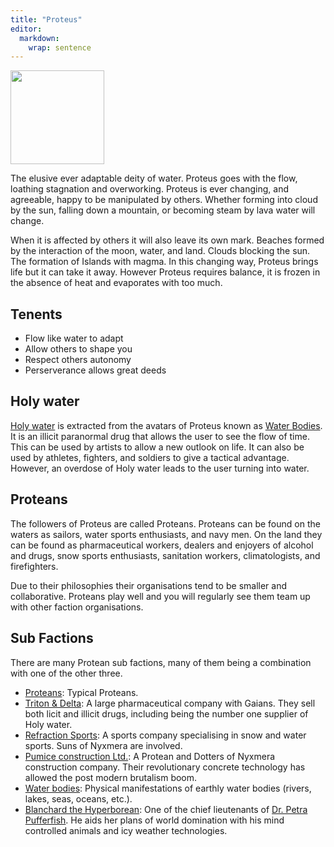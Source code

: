 ```yaml
---
title: "Proteus"
editor: 
  markdown: 
    wrap: sentence
---
```


![](images/Proteus.png){width=150px fig-align="center"}

The elusive ever adaptable deity of water. 
Proteus goes with the flow, loathing stagnation and overworking. 
Proteus is ever changing, and agreeable, happy to be manipulated by others. 
Whether forming into cloud by the sun, falling down a mountain, or becoming steam by lava water will change. 

When it is affected by others it will also leave its own mark. 
Beaches formed by the interaction of the moon, water, and land. 
Clouds blocking the sun. 
The formation of Islands with magma. 
In this changing way, Proteus brings life but it can take it away. 
However Proteus requires balance, it is frozen in the absence of heat and evaporates with too much.

## Tenents

- Flow like water to adapt
- Allow others to shape you
- Respect others autonomy
- Perserverance allows great deeds

## Holy water

[Holy water](/Proteus/Triton_n_Delta.qmd#holy_water) is extracted from the avatars of Proteus known as [Water Bodies](/Proteus/Water_bodies.qmd).
It is an illicit paranormal drug that allows the user to see the flow of time.
This can be used by artists to allow a new outlook on life.
It can also be used by athletes, fighters, and soldiers to give a tactical advantage.
However, an overdose of Holy water leads to the user turning into water.

## Proteans

The followers of Proteus are called Proteans. 
Proteans can be found on the waters as sailors, water sports enthusiasts, and navy men.
On the land they can be found as pharmaceutical workers, dealers and enjoyers of alcohol and drugs, snow sports enthusiasts, sanitation workers, climatologists, and firefighters.

Due to their philosophies their organisations tend to be smaller and collaborative. 
Proteans play well and you will regularly see them team up with other faction organisations. 

## Sub Factions

There are many Protean sub factions, many of them being a combination with one of the other three.

- [Proteans](/Proteus/Proteans.qmd): Typical Proteans.
- [Triton & Delta](/Proteus/Triton_n_Delta.qmd): A large pharmaceutical company with Gaians. They sell both licit and illicit drugs, including being the number one supplier of Holy water.
- [Refraction Sports](/Proteus/Refraction_Sports.qmd): A sports company specialising in snow and water sports. Suns of Nyxmera are involved.
- [Pumice construction Ltd.](/Proteus/Pumice_construction_ltd.qmd): A Protean and Dotters of Nyxmera construction company. Their revolutionary concrete technology has allowed the post modern brutalism boom.
- [Water bodies](/Proteus/Water_bodies.qmd): Physical manifestations of earthly water bodies (rivers, lakes, seas, oceans, etc.).
- [Blanchard the Hyperborean](/Proteus/Blanchard_the_hyperborean.qmd): One of the chief lieutenants of [Dr. Petra Pufferfish](/Gaia/Dr_Petra_Pufferfish.qmd). He aids her plans of world domination with his mind controlled animals and icy weather technologies.